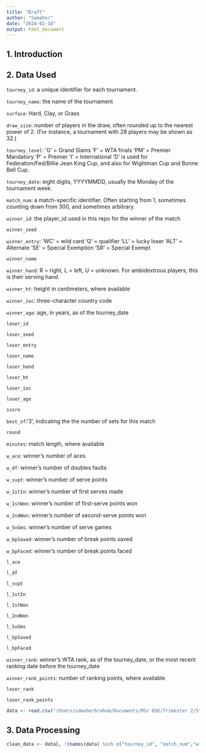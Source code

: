 ```yaml
---
title: "Draft"
author: "Samaher"
date: "2024-02-18"
output: html_document
---
```


## 1. Introduction 

## 2. Data Used 

`tourney_id`: a unique identifier for each tournament.

`tourney_name`: the name of the tournament

`surface`: Hard, Clay, or Grass

`draw_size`: number of players in the draw, often rounded up to the nearest power of 2. (For instance, a tournament with 28 players may be shown as 32.)

`tourney_level`:
'G' = Grand Slams
'F' = WTA finals 
'PM' = Premier Mandatory
'P' = Premier
'I' = International
'D' is used for Federation/Fed/Billie Jean King Cup, and also for Wightman Cup and Bonne Bell Cup.

`tourney_date`: eight digits, YYYYMMDD, usually the Monday of the tournament week.

`match_num`: a match-specific identifier. Often starting from 1, sometimes counting down from 300, and sometimes arbitrary. 

`winner_id`: the player_id used in this repo for the winner of the match

`winner_seed`

`winner_entry`:
'WC' = wild card
'Q' = qualifier
'LL' = lucky loser
'ALT' = Alternate 
'SE' = Special Exemption
'SR' = Special Exempt

`winner_name`

`winner_hand`: R = right, L = left, U = unknown. For ambidextrous players, this is their serving hand.

`winner_ht`: height in centimeters, where available

`winner_ioc`: three-character country code

`winner_age`: age, in years, as of the tourney_date

`loser_id`

`loser_seed`

`loser_entry`

`loser_name`

`loser_hand`

`loser_ht`

`loser_ioc`

`loser_age`

`score`

`best_of`:'3', indicating the the number of sets for this match

`round`

`minutes`: match length, where available

`w_ace`: winner's number of aces

`w_df`: winner's number of doubles faults

`w_svpt`: winner's number of serve points

`w_1stIn`: winner's number of first serves made

`w_1stWon`: winner's number of first-serve points won

`w_2ndWon`: winner's number of second-serve points won

`w_SvGms`: winner's number of serve games

`w_bpSaved`: winner's number of break points saved

`w_bpFaced`: winner's number of break points faced

`l_ace`

`l_df`

`l_svpt`

`l_1stIn`

`l_1stWon`

`l_2ndWon`

`l_SvGms`

`l_bpSaved`

`l_bpFaced`

`winner_rank`: winner's WTA rank, as of the tourney_date, or the most recent ranking date before the tourney_date

`winner_rank_points`: number of ranking points, where available

`loser_rank`

`loser_rank_points`


```r
data <- read.csv("/Users/samaherbrahem/Documents/MSc DSE/Trimester 2/Statistical Learning/Individual Project/WTA/wta_matches_2023.csv")
```

## 3. Data Processing

```r
clean_data <- data[, !(names(data) %in% c("tourney_id", "match_num","winner_id","loser_id","best_of"))]
```






